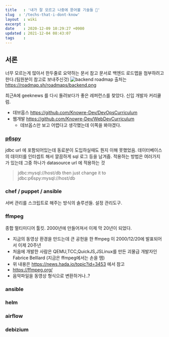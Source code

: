```yaml
---
title   : '내가 잘 모르고 나중에 뜯어볼 기술들 🤔' 
slug  : '/techs-that-i-dont-know'
layout  : wiki 
excerpt : 
date    : 2020-12-09 10:29:27 +0900
updated : 2021-12-04 08:43:07
tags    : 
---
```


## 서론
너무 모르는게 많아서 한두줄로 요약하는 문서 
참고 문서로 백엔드 로드맵을 첨부하려고한다.(팀원분이 참고로 보내주신것) 
![backend roadmap](./backend.png)
출처는 https://roadmap.sh/roadmaps/backend.png 

최근A에 geeknews 를 다시 돌려보다가 좋은 레퍼런스를 찾았다. 신입 개발자 커리큘럼.
- 데브옵스 https://github.com/Knowre-Dev/DevOpsCurriculum 
- 웹개발 https://github.com/Knowre-Dev/WebDevCurriculum 
  - 데브옵스만 보고 어렵다고 생각했는데 이쪽을 봐야겠다.

### [p6spy](https://github.com/p6spy/p6spy)
jdbc url 에 포함되어있는데 동료분이 도입하실때도 뭔지 이해 못했었음. 데이터베이스의 데이터를 인터셉트 해서 깔끔하게 sql 로그 등을 남겨줌. 적용하는 방법은 여러가지가 있는데 그중 하나가 datasource url 에 적용하는 것 
> jdbc:mysql://host/db then just change it to jdbc:p6spy:mysql://host/db

### chef / puppet / ansible 
서버 관리를 스크립트로 해주는 방식의 솔루션들. 설정 관리도구.

### ffmpeg 
종합 멀티미디어 툴킷. 2000년에 만들어져서 이제 막 20년이 되었다. 
- 지금의 동영상 환경을 만드는데 큰 공헌을 한 ffmpeg 이 2000/12/20에 발표되어서 이제 20주년
- 처음에 개발한 사람은 QEMU,TCC,QuickJS,JSLinux를 만든 괴물급 개발자인 Fabrice Belllard (지금은 ffmpeg에서는 손을 뗌)
- 위 내용은 https://news.hada.io/topic?id=3453   에서 참고 
- https://ffmpeg.org/
- 음악파일을 동영상 형식으로 변환하거나..? 
  

### ansible 

### helm 

### airflow

### debizium

